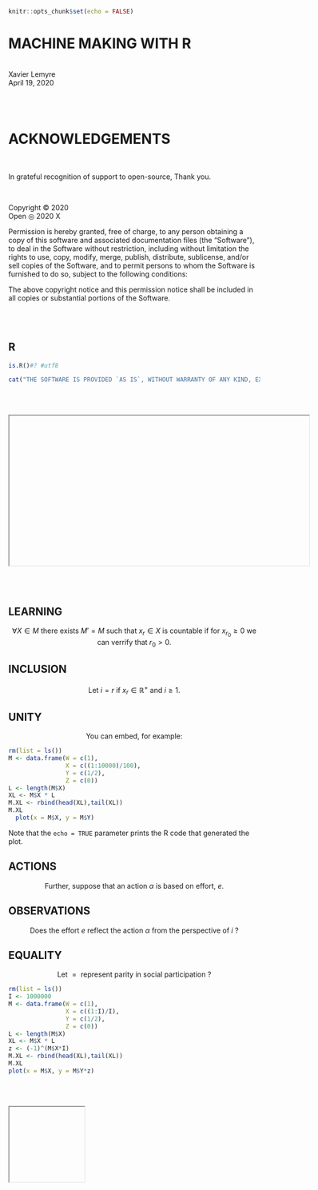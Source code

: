 <html lang="en">
  <head>
<style type="text/css">
</style>
<title>
MACHINE MAKING WITH R
</title>
</head>

```{r setup, include=FALSE}
knitr::opts_chunk$set(echo = FALSE)
```

# MACHINE MAKING WITH R
<br>
Xavier Lemyre
<br>
April 19, 2020

<br><br>

# ACKNOWLEDGEMENTS

<br>

In grateful recognition of support to open-source, Thank you.

<br>

Copyright © 2020
<br>
Open ◎ 2020 X

Permission is hereby granted, free of charge, to any person obtaining a copy of this software and associated documentation files (the "Software"), to deal in the Software without restriction, including without limitation the rights to use, copy, modify, merge, publish, distribute, sublicense, and/or sell copies of the Software, and to permit persons to whom the Software is furnished to do so, subject to the following conditions:

The above copyright notice and this permission notice shall be included in all copies or substantial portions of the Software.



<br><br>

## R

```{r, echo = TRUE}
is.R()#? #utf8
```

```{r, echo = FALSE}
cat("THE SOFTWARE IS PROVIDED `AS IS`, WITHOUT WARRANTY OF ANY KIND, EXPRESS OR IMPLIED, INCLUDING BUT NOT LIMITED TO THE WARRANTIES OF MERCHANTABILITY, FITNESS FOR A PARTICULAR PURPOSE AND NONINFRINGEMENT. IN NO EVENT SHALL THE AUTHORS OR COPYRIGHT HOLDERS BE LIABLE FOR ANY CLAIM, DAMAGES OR OTHER LIABILITY, WHETHER IN AN ACTION OF CONTRACT, TORT OR OTHERWISE, ARISING FROM, OUT OF OR IN CONNECTION WITH THE SOFTWARE OR THE USE OR OTHER DEALINGS IN THE SOFTWARE.")
```


<br><br>

<iframe
    width="600"
    height="300"
    src="file://C:/MIT/MM/R/PS-0002.mp4">
</iframe>

<br><br>


## LEARNING

$$
\begin{equation}
\forall X \in M \text{ there exists } M'=M \text{ such that } x_r \in X \text{ is countable if for } x_{r_0} \geq 0 \text{ we can verrify that } r_0 > 0.
\end{equation}
$$

## INCLUSION

$$
\begin{equation}
\text{ Let } i = r \text{ if } x_r \in \mathbb{R}^{+} \text{ and } i \geq 1.
\end{equation}
$$


## UNITY

$$
\begin{equation}
\text{ You can embed, for example: }
\end{equation}
$$

```{r, echo=FALSE}
rm(list = ls())
M <- data.frame(W = c(1),
                X = c((1:10000)/100),
                Y = c(1/2),
                Z = c(0))
L <- length(M$X)
XL <- M$X * L
M.XL <- rbind(head(XL),tail(XL))
M.XL
  plot(x = M$X, y = M$Y)
```

Note that the `echo = TRUE` parameter prints the R code that generated the plot.

## ACTIONS

$$
\begin{equation}
\text{ Further, suppose that an action } \alpha \text { is based on effort, } e.
\end{equation}
$$

## OBSERVATIONS

$$
\begin{equation}
\text{ Does the effort } e \text{ reflect the action } \alpha \text{ from the perspective of } i \text { ? }
\end{equation}
$$

## EQUALITY

$$
\begin{equation}
\text{ Let } = \text{ represent parity in social participation } \text { ? }
\end{equation}
$$


```{r, echo=FALSE}
rm(list = ls())
I <- 1000000
M <- data.frame(W = c(1),
                X = c((1:I)/I),
                Y = c(1/2),
                Z = c(0))
L <- length(M$X)
XL <- M$X * L
z <- (-1)^(M$X*I)
M.XL <- rbind(head(XL),tail(XL))
M.XL
plot(x = M$X, y = M$Y*z)
```

<br><br>

<iframe
    width="150"
    height="150"
    src="">
</iframe>
</body>
</html>